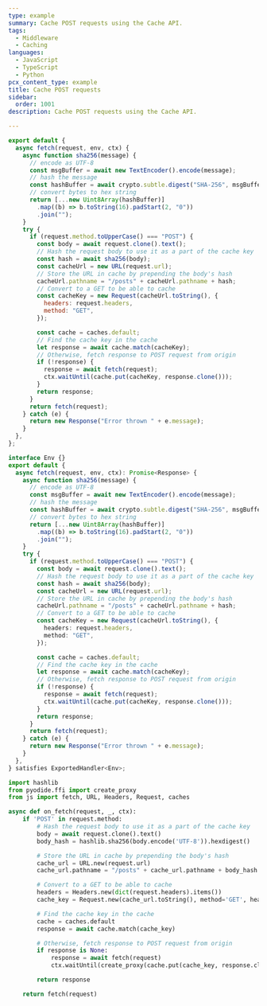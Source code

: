 ```yaml
---
type: example
summary: Cache POST requests using the Cache API.
tags:
  - Middleware
  - Caching
languages:
  - JavaScript
  - TypeScript
  - Python
pcx_content_type: example
title: Cache POST requests
sidebar:
  order: 1001
description: Cache POST requests using the Cache API.

---
```



<Tabs> <TabItem label="JavaScript" icon="seti:javascript">

```js
export default {
  async fetch(request, env, ctx) {
    async function sha256(message) {
      // encode as UTF-8
      const msgBuffer = await new TextEncoder().encode(message);
      // hash the message
      const hashBuffer = await crypto.subtle.digest("SHA-256", msgBuffer);
      // convert bytes to hex string
      return [...new Uint8Array(hashBuffer)]
        .map((b) => b.toString(16).padStart(2, "0"))
        .join("");
    }
    try {
      if (request.method.toUpperCase() === "POST") {
        const body = await request.clone().text();
        // Hash the request body to use it as a part of the cache key
        const hash = await sha256(body);
        const cacheUrl = new URL(request.url);
        // Store the URL in cache by prepending the body's hash
        cacheUrl.pathname = "/posts" + cacheUrl.pathname + hash;
        // Convert to a GET to be able to cache
        const cacheKey = new Request(cacheUrl.toString(), {
          headers: request.headers,
          method: "GET",
        });

        const cache = caches.default;
        // Find the cache key in the cache
        let response = await cache.match(cacheKey);
        // Otherwise, fetch response to POST request from origin
        if (!response) {
          response = await fetch(request);
          ctx.waitUntil(cache.put(cacheKey, response.clone()));
        }
        return response;
      }
      return fetch(request);
    } catch (e) {
      return new Response("Error thrown " + e.message);
    }
  },
};
```

</TabItem> <TabItem label="TypeScript" icon="seti:typescript">

```ts
interface Env {}
export default {
  async fetch(request, env, ctx): Promise<Response> {
    async function sha256(message) {
      // encode as UTF-8
      const msgBuffer = await new TextEncoder().encode(message);
      // hash the message
      const hashBuffer = await crypto.subtle.digest("SHA-256", msgBuffer);
      // convert bytes to hex string
      return [...new Uint8Array(hashBuffer)]
        .map((b) => b.toString(16).padStart(2, "0"))
        .join("");
    }
    try {
      if (request.method.toUpperCase() === "POST") {
        const body = await request.clone().text();
        // Hash the request body to use it as a part of the cache key
        const hash = await sha256(body);
        const cacheUrl = new URL(request.url);
        // Store the URL in cache by prepending the body's hash
        cacheUrl.pathname = "/posts" + cacheUrl.pathname + hash;
        // Convert to a GET to be able to cache
        const cacheKey = new Request(cacheUrl.toString(), {
          headers: request.headers,
          method: "GET",
        });

        const cache = caches.default;
        // Find the cache key in the cache
        let response = await cache.match(cacheKey);
        // Otherwise, fetch response to POST request from origin
        if (!response) {
          response = await fetch(request);
          ctx.waitUntil(cache.put(cacheKey, response.clone()));
        }
        return response;
      }
      return fetch(request);
    } catch (e) {
      return new Response("Error thrown " + e.message);
    }
  },
} satisfies ExportedHandler<Env>;
```

</TabItem> <TabItem label="Python" icon="seti:python">

```py
import hashlib
from pyodide.ffi import create_proxy
from js import fetch, URL, Headers, Request, caches

async def on_fetch(request, _, ctx):
    if 'POST' in request.method:
        # Hash the request body to use it as a part of the cache key
        body = await request.clone().text()
        body_hash = hashlib.sha256(body.encode('UTF-8')).hexdigest()

        # Store the URL in cache by prepending the body's hash
        cache_url = URL.new(request.url)
        cache_url.pathname = "/posts" + cache_url.pathname + body_hash

        # Convert to a GET to be able to cache
        headers = Headers.new(dict(request.headers).items())
        cache_key = Request.new(cache_url.toString(), method='GET', headers=headers)

        # Find the cache key in the cache
        cache = caches.default
        response = await cache.match(cache_key)

        # Otherwise, fetch response to POST request from origin
        if response is None:
            response = await fetch(request)
            ctx.waitUntil(create_proxy(cache.put(cache_key, response.clone())))

        return response

    return fetch(request)
```

</TabItem> </Tabs>
